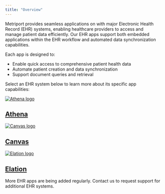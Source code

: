 ```yaml
---
title: "Overview"
---
```


Metriport provides seamless applications on with major Electronic Health Record (EHR) systems, enabling healthcare providers to access and manage patient data efficiently. Our EHR apps support both embedded applications within the EHR workflow and automated data synchronization capabilities.

Each app is designed to:

- Enable quick access to comprehensive patient health data
- Automate patient creation and data synchronization
- Support document queries and retrieval

Select an EHR system below to learn more about its specific app capabilities:

<div class="not-prose grid gap-x-4 sm:grid-cols-2">
  <a
    class="card block not-prose font-normal group relative my-2 ring-2 ring-transparent rounded-xl bg-white dark:bg-background-dark border border-gray-950/10 dark:border-white/10 overflow-hidden w-full cursor-pointer hover:!border-primary dark:hover:!border-primary-light"
    href="/ehr-apps/athena"
  >
    <div class="px-6 py-5 flex items-center space-x-3">
      <div class="h-6 w-6">
        <img src="/images/athena.png" alt="Athena logo" />
      </div>
      <div>
        <h2 class="font-semibold text-base text-gray-800 dark:text-white">
          Athena
        </h2>
      </div>
    </div>
  </a>
  <a
    class="card block not-prose font-normal group relative my-2 ring-2 ring-transparent rounded-xl bg-white dark:bg-background-dark border border-gray-950/10 dark:border-white/10 overflow-hidden w-full cursor-pointer hover:!border-primary dark:hover:!border-primary-light"
    href="/ehr-apps/canvas"
  >
    <div class="px-6 py-5 flex items-center space-x-3">
      <div class="h-6 w-6">
        <img src="/images/canvas.png" alt="Canvas logo" />
      </div>
      <div>
        <h2 class="font-semibold text-base text-gray-800 dark:text-white">
          Canvas
        </h2>
      </div>
    </div>
  </a>
  <a
    class="card block not-prose font-normal group relative my-2 ring-2 ring-transparent rounded-xl bg-white dark:bg-background-dark border border-gray-950/10 dark:border-white/10 overflow-hidden w-full cursor-pointer hover:!border-primary dark:hover:!border-primary-light"
    href="/ehr-apps/elation"
  >
    <div class="px-6 py-5 flex items-center space-x-3">
      <div class="h-6 w-6">
        <img src="/images/elation.svg" alt="Elation logo" />
      </div>
      <div>
        <h2 class="font-semibold text-base text-gray-800 dark:text-white">
          Elation
        </h2>
      </div>
    </div>
  </a>
</div>

<Note>
  More EHR apps are being added regularly. Contact us to
  request support for additional EHR systems.
</Note>

